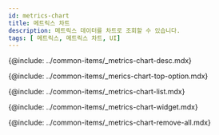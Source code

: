 ```yaml
---
id: metrics-chart
title: 메트릭스 차트
description: 메트릭스 데이터를 차트로 조회할 수 있습니다. 
tags: [ 메트릭스, 메트릭스 차트, UI]
---
```


<!-- 개요-->
{@include: ../common-items/_metrics-chart-desc.mdx}

<ProdImg img='metrics-chart-all.png' desc='' />

<!-- 상단 옵션 -->
{@include: ../common-items/_merics-chart-top-option.mdx}

<!-- 지표 목록 -->
{@include: ../common-items/_metrics-chart-list.mdx} 

<!-- 차트 위젯 -->
{@include: ../common-items/_metrics-chart-widget.mdx} 

<!-- 위젯 전체 삭제-->
{@include: ../common-items/_metrics-chart-remove-all.mdx}